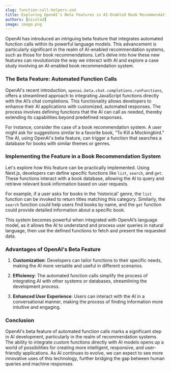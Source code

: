 ```yaml
---
slug: function-call-helpers-zod
title: Exploring OpenAI's Beta Features in AI-Enabled Book Recommendation System
authors: [nicolad]
image: image.png
---
```


OpenAI has introduced an intriguing beta feature that integrates automated function calls within its powerful language models. This advancement is particularly significant in the realm of AI-enabled recommendation systems, such as those for book recommendations. Let’s delve into how these new features can revolutionize the way we interact with AI and explore a case study involving an AI-enabled book recommendation system.

### The Beta Feature: Automated Function Calls

OpenAI's recent introduction, `openai.beta.chat.completions.runFunctions`, offers a streamlined approach to integrating JavaScript functions directly with the AI’s chat completions. This functionality allows developers to enhance their AI applications with customized, automated responses. The process involves defining functions that the AI can call as needed, thereby extending its capabilities beyond predefined responses.

For instance, consider the case of a book recommendation system. A user might ask for suggestions similar to a favorite book, “To Kill a Mockingbird.” The AI, using OpenAI's beta feature, can trigger a function that searches a database for books with similar themes or genres.

### Implementing the Feature in a Book Recommendation System

Let's explore how this feature can be practically implemented. Using Next.js, developers can define specific functions like `list`, `search`, and `get`. These functions interact with a book database, allowing the AI to query and retrieve relevant book information based on user requests.

For example, if a user asks for books in the 'historical' genre, the `list` function can be invoked to return titles matching this category. Similarly, the `search` function could help users find books by name, and the `get` function could provide detailed information about a specific book.

This system becomes powerful when integrated with OpenAI’s language model, as it allows the AI to understand and process user queries in natural language, then use the defined functions to fetch and present the requested data.

### Advantages of OpenAI's Beta Feature

1. **Customization**: Developers can tailor functions to their specific needs, making the AI more versatile and useful in different scenarios.

2. **Efficiency**: The automated function calls simplify the process of integrating AI with other systems or databases, streamlining the development process.

3. **Enhanced User Experience**: Users can interact with the AI in a conversational manner, making the process of finding information more intuitive and engaging.

### Conclusion

OpenAI's beta feature of automated function calls marks a significant step in AI development, particularly in the realm of recommendation systems. The ability to integrate custom functions directly with AI models opens up a world of possibilities for creating more intelligent, responsive, and user-friendly applications. As AI continues to evolve, we can expect to see more innovative uses of this technology, further bridging the gap between human queries and machine responses.
